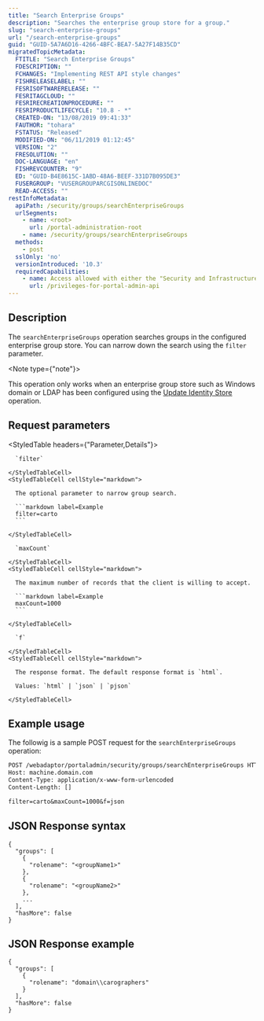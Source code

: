 ```yaml
---
title: "Search Enterprise Groups"
description: "Searches the enterprise group store for a group."
slug: "search-enterprise-groups"
url: "/search-enterprise-groups"
guid: "GUID-5A7A6D16-4266-4BFC-BEA7-5A27F14B35CD"
migratedTopicMetadata:
  FTITLE: "Search Enterprise Groups"
  FDESCRIPTION: ""
  FCHANGES: "Implementing REST API style changes"
  FISHRELEASELABEL: ""
  FESRISOFTWARERELEASE: ""
  FESRITAGCLOUD: ""
  FESRIRECREATIONPROCEDURE: ""
  FESRIPRODUCTLIFECYCLE: "10.8 - *"
  CREATED-ON: "13/08/2019 09:41:33"
  FAUTHOR: "tohara"
  FSTATUS: "Released"
  MODIFIED-ON: "06/11/2019 01:12:45"
  VERSION: "2"
  FRESOLUTION: ""
  DOC-LANGUAGE: "en"
  FISHREVCOUNTER: "9"
  ED: "GUID-B4E8615C-1ABD-48A6-BEEF-331D7B095DE3"
  FUSERGROUP: "VUSERGROUPARCGISONLINEDOC"
  READ-ACCESS: ""
restInfoMetadata:
  apiPath: /security/groups/searchEnterpriseGroups
  urlSegments:
    - name: <root>
      url: /portal-administration-root
    - name: /security/groups/searchEnterpriseGroups
  methods:
    - post
  sslOnly: 'no'
  versionIntroduced: '10.3'
  requiredCapabilities:
    - name: Access allowed with either the "Security and Infrastructure" or "Link to Enterprise Groups" privileges
      url: /privileges-for-portal-admin-api
---
```


## Description

The `searchEnterpriseGroups` operation searches groups in the configured enterprise group store. You can narrow down the search using the `filter` parameter.

<Note type={"note"}>

This operation only works when an enterprise group store such as Windows domain or LDAP has been configured using the [Update Identity Store](/update-identity-store) operation.

</Note>

##  Request parameters

<StyledTable headers={"Parameter,Details"}>
  <StyledTableRow>
    <StyledTableCell cellStyle="markdown">

      `filter` 

    </StyledTableCell>
    <StyledTableCell cellStyle="markdown">

      The optional parameter to narrow group search.

      ```markdown label=Example
      filter=carto
      ```

    </StyledTableCell>
  </StyledTableRow>
  <StyledTableRow>
    <StyledTableCell cellStyle="markdown">

      `maxCount` 

    </StyledTableCell>
    <StyledTableCell cellStyle="markdown">

      The maximum number of records that the client is willing to accept.

      ```markdown label=Example
      maxCount=1000
      ```

    </StyledTableCell>
  </StyledTableRow>
  <StyledTableRow>
    <StyledTableCell cellStyle="markdown">

      `f` 

    </StyledTableCell>
    <StyledTableCell cellStyle="markdown">

      The response format. The default response format is `html`.

      Values: `html` | `json` | `pjson`

    </StyledTableCell>
  </StyledTableRow>
</StyledTable>

## Example usage

The followig is a sample POST request for the `searchEnterpriseGroups` operation:

```markdown
POST /webadaptor/portaladmin/security/groups/searchEnterpriseGroups HTTP/1.1
Host: machine.domain.com
Content-Type: application/x-www-form-urlencoded
Content-Length: []

filter=carto&maxCount=1000&f=json
```

## JSON Response syntax

```other
{
  "groups": [
    {
      "rolename": "<groupName1>"
    },
    {
      "rolename": "<groupName2>"
    },
    ...
  ],
  "hasMore": false
}
```

## JSON Response example

```other
{
  "groups": [
    {
      "rolename": "domain\\carographers"
    }
  ],
  "hasMore": false
}
```